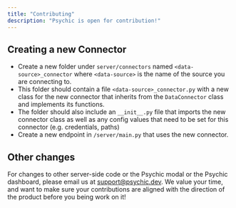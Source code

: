 ```yaml
---
title: "Contributing"
description: "Psychic is open for contribution!"
---
```


## Creating a new Connector
- Create a new folder under `server/connectors` named `<data-source>_connector` where `<data-source>` is the name of the source you are connecting to.
- This folder should contain a file `<data-source>_connector.py` with a new class for the new connector that inherits from the `DataConnector` class and implements its functions.
- The folder should also include an `__init__.py` file that imports the new connector class as well as any config values that need to be set for this connector (e.g. credentials, paths)
- Create a new endpoint in `/server/main.py` that uses the new connector.

## Other changes
For changes to other server-side code or the Psychic modal or the Psychic dashboard, please email us at support@psychic.dev. 
We value your time, and want to make sure your contributions are aligned with the direction of the product before you being work on it!
